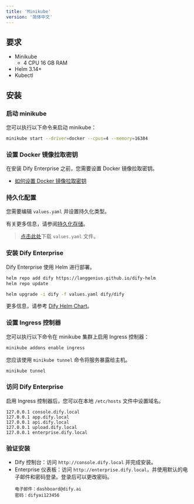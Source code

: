 ```yaml
---
title: 'Minikube'
version: '简体中文'
---
```


## 要求
- Minikube
  - 4 CPU 16 GB RAM
- Helm 3.14+
- Kubectl

## 安装
### 启动 minikube
您可以执行以下命令来启动 minikube：
```bash
minikube start --driver=docker --cpus=4 --memory=16384
```

### 设置 Docker 镜像拉取密钥
在安装 Dify Enterprise 之前，您需要设置 Docker 镜像拉取密钥。
- [如何设置 Docker 镜像拉取密钥](/deployment/advanced-configuration/docker/docker-image-pull-secret)

### 持久化配置

您需要编辑 `values.yaml` 并设置持久化类型。

有关更多信息，请参阅[持久化存储](/deployment/advanced-configuration/persistent-storage)。

> <a href="/assets/values.yaml" download="values.yaml">点击此处</a>下载 `values.yaml` 文件。

### 安装 Dify Enterprise
Dify Enterprise 使用 Helm 进行部署。

```bash
helm repo add dify https://langgenius.github.io/dify-helm
helm repo update

helm upgrade -i dify -f values.yaml dify/dify
```

更多信息，请参考 [Dify Helm Chart](/deployment/advanced-configuration/dify-helm-chart)。

### 设置 Ingress 控制器
您可以执行以下命令在 minikube 集群上启用 Ingress 控制器：
```bash
minikube addons enable ingress
```

您应该使用 `minikube tunnel` 命令将服务暴露给主机。
```bash
minikube tunnel
```

### 访问 Dify Enterprise
启用 Ingress 控制器后，您可以在本地 `/etc/hosts` 文件中设置域名。
```
127.0.0.1 console.dify.local
127.0.0.1 app.dify.local
127.0.0.1 api.dify.local
127.0.0.1 upload.dify.local
127.0.0.1 enterprise.dify.local
```

### 验证安装
- Dify 控制台：访问 `http://console.dify.local` 并完成安装。
- Enterprise 仪表板：访问 `http://enterprise.dify.local`，并使用默认的电子邮件和密码登录。登录后可以更改密码。
  ```
  电子邮件：dashboard@dify.ai
  密码：difyai123456
  ```

